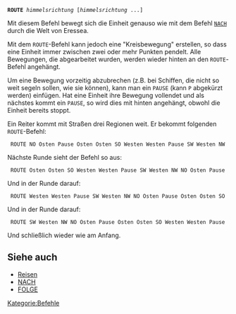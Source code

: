 <tt>'''ROUTE''' ''himmelsrichtung'' [''himmelsrichtung'' ...]</tt>

Mit diesem Befehl bewegt sich die Einheit genauso wie mit dem Befehl <tt>[[NACH]]</tt> durch die Welt von Eressea.

Mit dem <tt>ROUTE</tt>-Befehl kann jedoch eine "Kreisbewegung" erstellen, so dass eine Einheit immer zwischen zwei oder mehr Punkten pendelt. Alle Bewegungen, die abgearbeitet wurden, werden wieder hinten an den <tt>ROUTE</tt>-Befehl angehängt.

Um eine Bewegung vorzeitig abzubrechen (z.B. bei Schiffen, die nicht so weit segeln sollen, wie sie können), kann man ein <tt>PAUSE</tt> (kann <tt>P</tt> abgekürzt werden) einfügen. Hat eine Einheit ihre Bewegung vollendet und als nächstes kommt ein <tt>PAUSE</tt>, so wird dies mit hinten angehängt, obwohl die Einheit bereits stoppt.

Ein Reiter kommt mit Straßen drei Regionen weit. Er bekommt folgenden <tt>ROUTE</tt>-Befehl:

  ROUTE NO Osten Pause Osten Osten SO Westen Westen Pause SW Westen NW

Nächste Runde sieht der Befehl so aus:

  ROUTE Osten Osten SO Westen Westen Pause SW Westen NW NO Osten Pause

Und in der Runde darauf:

  ROUTE Westen Westen Pause SW Westen NW NO Osten Pause Osten Osten SO

Und in der Runde darauf:

  ROUTE SW Westen NW NO Osten Pause Osten Osten SO Westen Westen Pause

Und schließlich wieder wie am Anfang.

== Siehe auch ==

* [[Reisen]]
* [[NACH]]
* [[FOLGE]]

[[Kategorie:Befehle]]